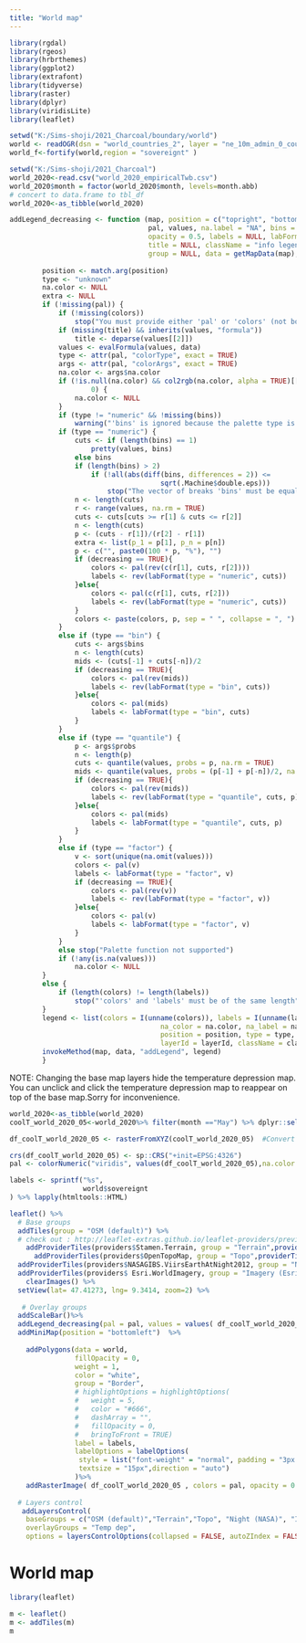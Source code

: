 ---
title: "World map"
---


```{r, echo=FALSE, message=FALSE, results='hide',warning=FALSE}
library(rgdal)
library(rgeos)
library(hrbrthemes)
library(ggplot2)
library(extrafont) 
library(tidyverse)
library(raster)
library(dplyr)
library(viridisLite)
library(leaflet)

setwd("K:/Sims-shoji/2021_Charcoal/boundary/world")
world <- readOGR(dsn = "world_countries_2", layer = "ne_10m_admin_0_countries")
world_f<-fortify(world,region = "sovereignt" )

setwd("K:/Sims-shoji/2021_Charcoal")
world_2020<-read.csv("world_2020_empiricalTwb.csv")
world_2020$month = factor(world_2020$month, levels=month.abb)
# concert to data.frame to tbl_df
world_2020<-as_tibble(world_2020)
```
```{r, echo=FALSE, message=FALSE, results='hide',warning=FALSE}
addLegend_decreasing <- function (map, position = c("topright", "bottomright", "bottomleft","topleft"),
                                  pal, values, na.label = "NA", bins = 7, colors, 
                                  opacity = 0.5, labels = NULL, labFormat = labelFormat(), 
                                  title = NULL, className = "info legend", layerId = NULL, 
                                  group = NULL, data = getMapData(map), decreasing = FALSE) {
  
        position <- match.arg(position)
        type <- "unknown"
        na.color <- NULL
        extra <- NULL
        if (!missing(pal)) {
            if (!missing(colors)) 
                stop("You must provide either 'pal' or 'colors' (not both)")
            if (missing(title) && inherits(values, "formula")) 
                title <- deparse(values[[2]])
            values <- evalFormula(values, data)
            type <- attr(pal, "colorType", exact = TRUE)
            args <- attr(pal, "colorArgs", exact = TRUE)
            na.color <- args$na.color
            if (!is.null(na.color) && col2rgb(na.color, alpha = TRUE)[[4]] == 
                    0) {
                na.color <- NULL
            }
            if (type != "numeric" && !missing(bins)) 
                warning("'bins' is ignored because the palette type is not numeric")
            if (type == "numeric") {
                cuts <- if (length(bins) == 1) 
                    pretty(values, bins)
                else bins   
                if (length(bins) > 2) 
                    if (!all(abs(diff(bins, differences = 2)) <= 
                                     sqrt(.Machine$double.eps))) 
                        stop("The vector of breaks 'bins' must be equally spaced")
                n <- length(cuts)
                r <- range(values, na.rm = TRUE)
                cuts <- cuts[cuts >= r[1] & cuts <= r[2]]
                n <- length(cuts)
                p <- (cuts - r[1])/(r[2] - r[1])
                extra <- list(p_1 = p[1], p_n = p[n])
                p <- c("", paste0(100 * p, "%"), "")
                if (decreasing == TRUE){
                    colors <- pal(rev(c(r[1], cuts, r[2])))
                    labels <- rev(labFormat(type = "numeric", cuts))
                }else{
                    colors <- pal(c(r[1], cuts, r[2]))
                    labels <- rev(labFormat(type = "numeric", cuts))
                }
                colors <- paste(colors, p, sep = " ", collapse = ", ")
            }
            else if (type == "bin") {
                cuts <- args$bins
                n <- length(cuts)
                mids <- (cuts[-1] + cuts[-n])/2
                if (decreasing == TRUE){
                    colors <- pal(rev(mids))
                    labels <- rev(labFormat(type = "bin", cuts))
                }else{
                    colors <- pal(mids)
                    labels <- labFormat(type = "bin", cuts)
                }
            }
            else if (type == "quantile") {
                p <- args$probs
                n <- length(p)
                cuts <- quantile(values, probs = p, na.rm = TRUE)
                mids <- quantile(values, probs = (p[-1] + p[-n])/2, na.rm = TRUE)
                if (decreasing == TRUE){
                    colors <- pal(rev(mids))
                    labels <- rev(labFormat(type = "quantile", cuts, p))
                }else{
                    colors <- pal(mids)
                    labels <- labFormat(type = "quantile", cuts, p)
                }
            }
            else if (type == "factor") {
                v <- sort(unique(na.omit(values)))
                colors <- pal(v)
                labels <- labFormat(type = "factor", v)
                if (decreasing == TRUE){
                    colors <- pal(rev(v))
                    labels <- rev(labFormat(type = "factor", v))
                }else{
                    colors <- pal(v)
                    labels <- labFormat(type = "factor", v)
                }
            }
            else stop("Palette function not supported")
            if (!any(is.na(values))) 
                na.color <- NULL
        }
        else {
            if (length(colors) != length(labels)) 
                stop("'colors' and 'labels' must be of the same length")
        }
        legend <- list(colors = I(unname(colors)), labels = I(unname(labels)), 
                                     na_color = na.color, na_label = na.label, opacity = opacity, 
                                     position = position, type = type, title = title, extra = extra, 
                                     layerId = layerId, className = className, group = group)
        invokeMethod(map, data, "addLegend", legend)
        }
```


NOTE: Changing the base map layers hide the temperature depression map. You can unclick and click the temperature depression map to reappear on top of the base map.Sorry for inconvenience.
```{r out.width='100%', echo=FALSE, warning=FALSE,message=FALSE}

world_2020<-as_tibble(world_2020)
coolT_world_2020_05<-world_2020%>% filter(month =="May") %>% dplyr::select(x,y,cool_t_round)

df_coolT_world_2020_05 <- rasterFromXYZ(coolT_world_2020_05)  #Convert first two columns as lon-lat and third as value           

crs(df_coolT_world_2020_05) <- sp::CRS("+init=EPSG:4326")
pal <- colorNumeric("viridis", values(df_coolT_world_2020_05),na.color = NA)

labels <- sprintf("%s",
                  world$sovereignt
) %>% lapply(htmltools::HTML)

leaflet() %>% 
  # Base groups
  addTiles(group = "OSM (default)") %>%
  # check out : http://leaflet-extras.github.io/leaflet-providers/preview/
    addProviderTiles(providers$Stamen.Terrain, group = "Terrain",providerTileOptions(zIndex= -10000)) %>%
      addProviderTiles(providers$OpenTopoMap, group = "Topo",providerTileOptions(zIndex= -10)) %>%
  addProviderTiles(providers$NASAGIBS.ViirsEarthAtNight2012, group = "Night (NASA)",providerTileOptions(zIndex= -10)) %>%
  addProviderTiles(providers$ Esri.WorldImagery, group = "Imagery (Esri)",providerTileOptions(zIndex= -10)) %>%
    clearImages() %>%
  setView(lat= 47.41273, lng= 9.3414, zoom=2) %>%
  
   # Overlay groups
  addScaleBar()%>%
  addLegend_decreasing(pal = pal, values = values( df_coolT_world_2020_05 ),  position = "bottomright", decreasing = TRUE, title = "Temperature</br>depression</br>(°C)</br>May 2020")%>%
  addMiniMap(position = "bottomleft")  %>%
  
    addPolygons(data = world, 
                fillOpacity = 0,
                weight = 1,
                color = "white",
                group = "Border",
                # highlightOptions = highlightOptions(
                #   weight = 5,
                #   color = "#666",
                #   dashArray = "",
                #   fillOpacity = 0,
                #   bringToFront = TRUE)
                label = labels,
                labelOptions = labelOptions(
                 style = list("font-weight" = "normal", padding = "3px 8px"),
                 textsize = "15px",direction = "auto")
                )%>%
    addRasterImage( df_coolT_world_2020_05 , colors = pal, opacity = 0.8, group = "Temp dep")%>%
  
  # Layers control
   addLayersControl(
    baseGroups = c("OSM (default)","Terrain","Topo", "Night (NASA)", "Imagery (Esri)"),
    overlayGroups = "Temp dep",
    options = layersControlOptions(collapsed = FALSE, autoZIndex = FALSE))

```


# World map
```{r out.width='100%', echo=FALSE, warning=FALSE}
library(leaflet)

m <- leaflet()
m <- addTiles(m)
m
```

